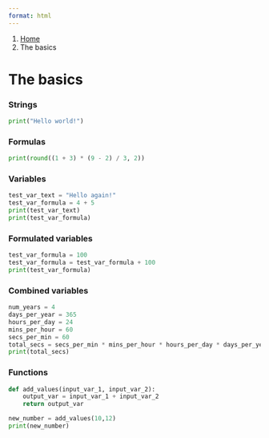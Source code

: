 ```yaml
---
format: html
---
```


<nav class="govuk-breadcrumbs" aria-label="Breadcrumb">
 <ol class="govuk-breadcrumbs__list">
  <li class="govuk-breadcrumbs__list-item">
   <a class="govuk-breadcrumbs__link" href="../index.qmd">Home</a>
  </li>
  <li class="govuk-breadcrumbs__list-item">
   <span aria-current="page">The basics</span>
  </li>
 </ol>
</nav>

<h1 class="govuk-heading-xl govuk-!-margin-top-6 govuk-!-margin-bottom-6">The basics</h1>

<div class="govuk-body govuk-!-margin-bottom-6">
 <h3 class="govuk-heading-m">Strings</h3>
```python
print("Hello world!")
```
</div>

<div class="govuk-body govuk-!-margin-bottom-6">
 <h3 class="govuk-heading-m">Formulas</h3>
```python
print(round((1 + 3) * (9 - 2) / 3, 2))
```
</div>

<div class="govuk-body govuk-!-margin-bottom-6">
 <h3 class="govuk-heading-m">Variables</h3>
```python
test_var_text = "Hello again!"
test_var_formula = 4 + 5
print(test_var_text)
print(test_var_formula)
```
</div>

<div class="govuk-body govuk-!-margin-bottom-6">
 <h3 class="govuk-heading-m">Formulated variables</h3>
```python
test_var_formula = 100
test_var_formula = test_var_formula + 100
print(test_var_formula)
```
</div>

<div class="govuk-body govuk-!-margin-bottom-6">
 <h3 class="govuk-heading-m">Combined variables</h3>
```python
num_years = 4
days_per_year = 365 
hours_per_day = 24
mins_per_hour = 60
secs_per_min = 60
total_secs = secs_per_min * mins_per_hour * hours_per_day * days_per_year * num_years
print(total_secs)
```
</div>

<div class="govuk-body govuk-!-margin-bottom-6">
 <h3 class="govuk-heading-m">Functions</h3>
```python
def add_values(input_var_1, input_var_2):
    output_var = input_var_1 + input_var_2
    return output_var

new_number = add_values(10,12)
print(new_number)
```
</div>
